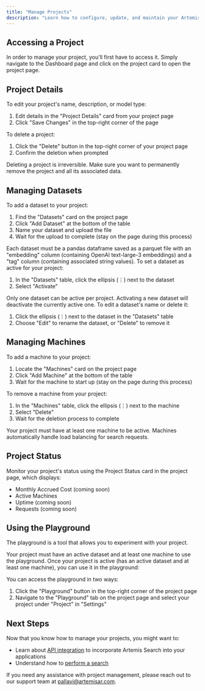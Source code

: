 ```yaml
---
title: "Manage Projects"
description: "Learn how to configure, update, and maintain your Artemis Search projects"
---
```



## Accessing a Project
In order to manage your project, you'll first have to access it. Simply navigate to the Dashboard page and click on the project card to open the project page.

## Project Details

<Accordion title="Edit Project Details">
  To edit your project's name, description, or model type:

  1. Edit details in the "Project Details" card from your project page
  2. Click "Save Changes" in the top-right corner of the page
</Accordion>

<Accordion title="Delete a Project">

  To delete a project:

  1. Click the "Delete" button in the top-right corner of your project page
  2. Confirm the deletion when prompted
  <Warning>
    Deleting a project is irreversible. Make sure you want to permanently remove the project and all its associated data.
  </Warning>
</Accordion>

## Managing Datasets

<Accordion title="Add a Dataset">
  To add a dataset to your project:

  1. Find the "Datasets" card on the project page
  2. Click "Add Dataset" at the bottom of the table
  3. Name your dataset and upload the file
  4. Wait for the upload to complete (stay on the page during this process)

  <Note>
    Each dataset must be a pandas dataframe saved as a parquet file with an "embedding" column (containing OpenAI text-large-3 embeddings) and a "tag" column (containing associated string values).
  </Note>
</Accordion>

<Accordion title="Activate a Dataset">
  To set a dataset as active for your project:

  1. In the "Datasets" table, click the ellipsis (⋮) next to the dataset
  2. Select "Activate"

  <Warning>
    Only one dataset can be active per project. Activating a new dataset will deactivate the currently active one.
  </Warning>
</Accordion>

<Accordion title="Edit or Delete a Dataset">
  To edit a dataset's name or delete it:

  1. Click the ellipsis (⋮) next to the dataset in the "Datasets" table
  2. Choose "Edit" to rename the dataset, or "Delete" to remove it
</Accordion>

## Managing Machines

<Accordion title="Add a Machine">
  To add a machine to your project:

  1. Locate the "Machines" card on the project page
  2. Click "Add Machine" at the bottom of the table
  3. Wait for the machine to start up (stay on the page during this process)
</Accordion>

<Accordion title="Delete a Machine">
  To remove a machine from your project:

  1. In the "Machines" table, click the ellipsis (⋮) next to the machine
  2. Select "Delete"
  3. Wait for the deletion process to complete
</Accordion>

<Note>
  Your project must have at least one machine to be active. Machines automatically handle load balancing for search requests.
</Note>

## Project Status

Monitor your project's status using the Project Status card in the project page, which displays:

- Monthly Accrued Cost (coming soon)
- Active Machines
- Uptime (coming soon)
- Requests (coming soon)

## Using the Playground

The playground is a tool that allows you to experiment with your project.

<Warning>
  Your project must have an active dataset and at least one machine to use the playground.
</Warning>
Once your project is active (has an active dataset and at least one machine), you can use it in the playground:

You can access the playground in two ways:

1. Click the "Playground" button in the top-right corner of the project page
2. Navigate to the "Playground" tab on the project page and select your project under "Project" in "Settings"

## Next Steps

Now that you know how to manage your projects, you might want to:

- Learn about [API integration](/api-reference/introduction) to incorporate Artemis Search into your applications
- Understand how to [perform a search](/search/performing-a-search)

If you need any assistance with project management, please reach out to our support team at [pallavi@artemisar.com](mailto:pallavi@artemisar.com).